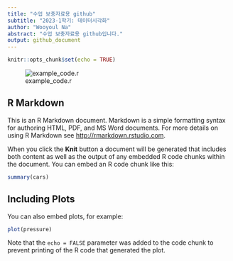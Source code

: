 ```yaml
---
title: "수업 보충자료용 github"
subtitle: "2023-1학기: 데이터시각화"
author: "Wooyoul Na"
abstract: "수업 보충자료용 github입니다."
output: github_document
---
```


```r
knitr::opts_chunk$set(echo = TRUE)
```


![example_code.r](https://github.com/Wooyoul/Lec_2023_1_datvis/blob/0545de63930c6ca645629610ba3294180d6f7ae1/R/example_code.r)

## R Markdown

This is an R Markdown document. Markdown is a simple formatting syntax for authoring HTML, PDF, and MS Word documents. For more details on using R Markdown see <http://rmarkdown.rstudio.com>.

When you click the **Knit** button a document will be generated that includes both content as well as the output of any embedded R code chunks within the document. You can embed an R code chunk like this:

```r
summary(cars)
```

## Including Plots

You can also embed plots, for example:

```r
plot(pressure)
```

Note that the `echo = FALSE` parameter was added to the code chunk to prevent printing of the R code that generated the plot.
